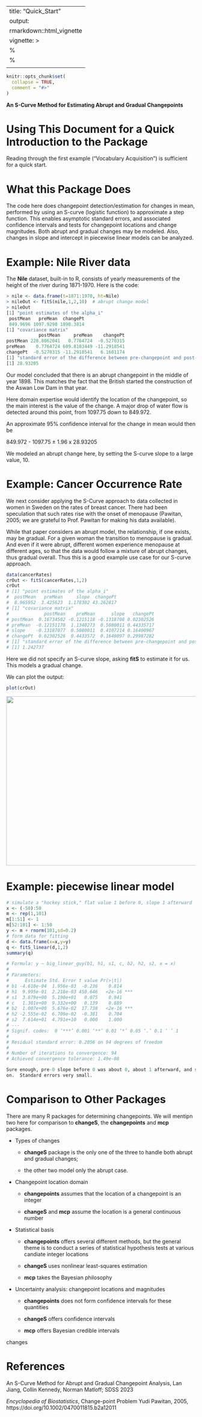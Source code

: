 
---
title: "Quick_Start"
output:
   rmarkdown::html_vignette
vignette: >
  %\VignetteIndexEntry{Quick_Start}
  %\VignetteEngine{knitr::rmarkdown}
  \usepackage[utf8]{inputenc}
---

```r
knitr::opts_chunk$set(
  collapse = TRUE,
  comment = "#>"
)
```

**An S-Curve Method for Estimating Abrupt and Gradual Changepoints**

# Using This Document for a Quick Introduction to the Package

Reading through the first example ("Vocabulary Acquisition") is
sufficient for a quick start.

# What this Package Does

The code here does changepoint detection/estimation for changes in mean,
performed by using an S-curve (logistic function) to approximate a step
function.  This enables asymptotic standard errors, and associated
confidence intervals and tests for changepoint locations and change
magnitudes.  Both abrupt and gradual changes may be modeled.  Also,
changes in slope and intercept in piecewise linear models can be
analyzed.

# Example: Nile River data

The **Nile** dataset, built-in to R, consists of yearly measurements of
the height of the river during 1871-1970.  Here is the code:

``` r
> nile <- data.frame(t=1871:1970, ht=Nile)
> nileOut <- fitS(nile,1,2,10)  # abrupt change model
> nileOut
[1] "point estimates of the alpha_i"
 postMean   preMean  changePt 
 849.9696 1097.9298 1898.3814 
[1] "covariance matrix"
            postMean     preMean    changePt
postMean 228.8062041   0.7764724  -0.5270315
preMean    0.7764724 609.8103449 -11.2918541
changePt  -0.5270315 -11.2918541   6.1601174
[1] "standard error of the difference between pre-changepoint and post-changepoint means"
[1] 28.93205
```

Our model concluded that there is an abrupt changepoint
in the middle of year 1898. This matches the fact that the British
started the construction of the Aswan Low Dam in that year.

Here domain expertise would identify the location of the changepoint, so
the main interest is the value of the change.  A major drop of water
flow is detected around this point, from 1097.75 down to 849.972.

An approximate 95% confidence interval for the change in mean would then
be 

849.972 - 1097.75 &plusmn;  1.96 x 28.93205

We modeled an abrupt change here, by setting the S-curve slope to a
large value, 10.

# Example: Cancer Occurrence Rate

We next consider applying the S-Curve approach to data collected in
women in Sweden on the rates of breast cancer.  There had been
speculation that such rates rise with the onset of menopause
(Pawitan, 2005; we are grateful to Prof. Pawitan for making his data
available).

While that paper considers an abrupt model, the relationship, if one
exists, may be gradual.  For a given woman the transition to menopause
is gradual.  And even if it were abrupt, different women experience
menopause at different ages, so that the data would follow a mixture of
abrupt changes, thus gradual overall.  Thus this is a good example use
case for our S-curve approach.

``` r
data(cancerRates)
crOut <- fitS(cancerRates,1,2)
crOut
# [1] "point estimates of the alpha_i"
#  postMean   preMean     slope  changePt 
#  8.965952  3.425623  1.178302 43.262817 
# [1] "covariance matrix"
#             postMean    preMean      slope   changePt
# postMean  0.16734502 -0.1215118 -0.1318708 0.02302526
# preMean  -0.12151178  1.1340273  0.5080011 0.44335717
# slope    -0.13187077  0.5080011  0.4107214 0.16400967
# changePt  0.02302526  0.4433572  0.1640097 0.29987282
# [1] "standard error of the difference between pre-changepoint and post-changepoint means"
# [1] 1.242737

```

Here we did not specify an S-curve slope, asking **fitS** to estimate it
for us.  This models a gradual change.

We can plot the output:

``` r
plot(crOut)
```

<img src="breast_cancer_plot.jpeg" width="600" height="450" />

# Example: piecewise linear model

``` r
# simulate a "hockey stick," flat value 1 before 0, slope 1 afterward
x <- (-50):50 
m <- rep(1,101) 
m[1:51] <- 1 
m[52:101] <- 1:50 
y <- m + rnorm(101,sd=0.2) 
# form data for fitting
d <- data.frame(x=x,y=y) 
q <- fitS_linear(d,1,2) 
summary(q) 

# Formula: y ~ big_linear_guy(b1, h1, s1, c, b2, h2, s2, x = x)
# 
# Parameters:
#      Estimate Std. Error t value Pr(>|t|)    
# b1 -4.610e-04  1.956e-03  -0.236    0.814    
# h1  9.995e-01  2.218e-03 450.646   <2e-16 ***
# s1  3.879e+00  5.190e+01   0.075    0.941    
# c   1.301e+00  9.332e+00   0.139    0.889    
# b2  1.007e+00  5.676e-02  17.738   <2e-16 ***
# h2 -2.555e-02  6.709e-02  -0.381    0.704    
# s2  7.614e+01  4.791e+10   0.000    1.000    
# ---
# Signif. codes:  0 ‘***’ 0.001 ‘**’ 0.01 ‘*’ 0.05 ‘.’ 0.1 ‘ ’ 1
# 
# Residual standard error: 0.2056 on 94 degrees of freedom
# 
# Number of iterations to convergence: 94 
# Achieved convergence tolerance: 1.49e-08

Sure enough, pre-0 slope before 0 was about 0, about 1 afterward, and so
on.  Standard errors very small.

```

# Comparison to Other Packages

There are many R packages for determining changepoints. We will mentipn
two here for comparison to **changeS**, the **changepoints** and **mcp**
packages.

* Types of changes

    - **changeS** package is the only one of the three to handle both 
    abrupt and gradual changes; 

    - the other two model only the abrupt case.

* Changepoint location domain 

    -  **changepoints** assumes that the location of a changepoint
       is an integer

    - **changeS** and **mcp** assume the location is a general
      continuous number

* Statistical basis

    - **changepoints** offers several different methods, but the
      general theme is to conduct a series of statistical hypothesis tests at
      various candiate integer locations  

    - **changeS** uses nonlinear least-squares estimation

    - **mcp** takes the Bayesian philosophy

* Uncertainty analysis: changepoint locations and magnitudes

    - **changepoints** does not form confidence intervals for these
       quantities

    - **changeS** offers confidence intervals

    - **mcp** offers Bayesian credible intervals



changes

# References

An S-Curve Method for Abrupt and Gradual Changepoint Analysis, Lan
Jiang, Collin Kennedy, Norman Matloff;  SDSS 2023

*Encyclopedia of Biostatistics*, Change-point Problem Yudi Pawitan,
2005, https://doi.org/10.1002/0470011815.b2a12011
